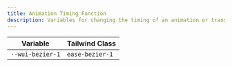 ```yaml
---
title: Animation Timing Function
description: Variables for changing the timing of an animation or transition
---
```


| Variable         | Tailwind Class  |
| ---------------- | --------------- |
| `--wui-bezier-1` | `ease-bezier-1` |
